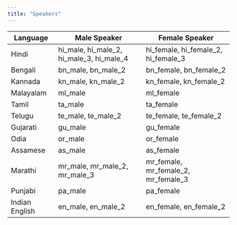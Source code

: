 ```yaml
---
title: "Speakers"
---
```

| Language        | Male Speaker                              | Female Speaker                          |
|-----------------|-------------------------------------------|-----------------------------------------|
| Hindi           | hi_male, hi_male_2, hi_male_3, hi_male_4  | hi_female, hi_female_2, hi_female_3     |
| Bengali         | bn_male, bn_male_2                        | bn_female, bn_female_2                  |
| Kannada         | kn_male, kn_male_2                        | kn_female, kn_female_2                  |
| Malayalam       | ml_male                                   | ml_female                               |
| Tamil           | ta_male                                   | ta_female                               |
| Telugu          | te_male, te_male_2                        | te_female, te_female_2                  |
| Gujarati        | gu_male                                   | gu_female                               |
| Odia            | or_male                                   | or_female                               |
| Assamese        | as_male                                   | as_female                               |
| Marathi         | mr_male, mr_male_2, mr_male_3             | mr_female, mr_female_2, mr_female_3     |
| Punjabi         | pa_male                                   | pa_female                               |
| Indian English  | en_male, en_male_2                        | en_female, en_female_2                  |
